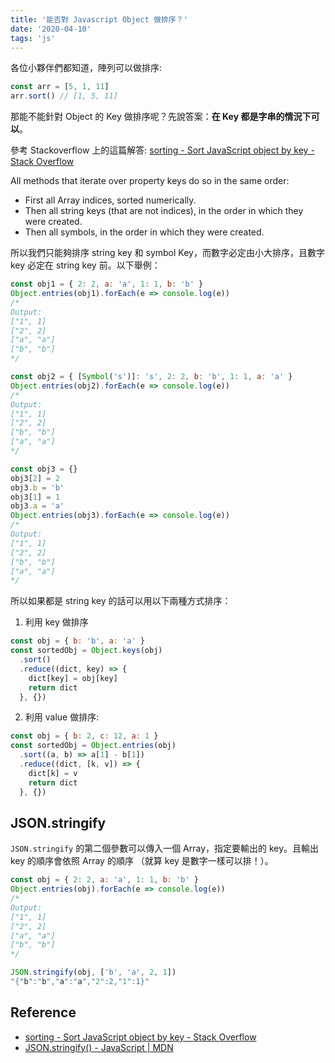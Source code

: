 ```yaml
---
title: '能否對 Javascript Object 做排序？'
date: '2020-04-10'
tags: 'js'
---
```


各位小夥伴們都知道，陣列可以做排序:

```js
const arr = [5, 1, 11]
arr.sort() // [1, 5, 11]
```

那能不能針對 Object 的 Key 做排序呢？先說答案：**在 Key 都是字串的情況下可以**。

參考 Stackoverflow 上的這篇解答: [sorting - Sort JavaScript object by key - Stack Overflow](https://stackoverflow.com/questions/5467129/sort-javascript-object-by-key)

All methods that iterate over property keys do so in the same order:

- First all Array indices, sorted numerically.
- Then all string keys (that are not indices), in the order in which they were created.
- Then all symbols, in the order in which they were created.

所以我們只能夠排序 string key 和 symbol Key，而數字必定由小大排序，且數字 key 必定在 string key 前。以下舉例：

```js
const obj1 = { 2: 2, a: 'a', 1: 1, b: 'b' }
Object.entries(obj1).forEach(e => console.log(e))
/*
Output:
["1", 1]
["2", 2]
["a", "a"]
["b", "b"]
*/

const obj2 = { [Symbol('s')]: 's', 2: 2, b: 'b', 1: 1, a: 'a' }
Object.entries(obj2).forEach(e => console.log(e))
/*
Output:
["1", 1]
["2", 2]
["b", "b"]
["a", "a"]
*/

const obj3 = {}
obj3[2] = 2
obj3.b = 'b'
obj3[1] = 1
obj3.a = 'a'
Object.entries(obj3).forEach(e => console.log(e))
/*
Output:
["1", 1]
["2", 2]
["b", "b"]
["a", "a"]
*/
```

所以如果都是 string key 的話可以用以下兩種方式排序：

1. 利用 key 做排序

```js
const obj = { b: 'b', a: 'a' }
const sortedObj = Object.keys(obj)
  .sort()
  .reduce((dict, key) => {
    dict[key] = obj[key]
    return dict
  }, {})
```

2. 利用 value 做排序:

```js
const obj = { b: 2, c: 12, a: 1 }
const sortedObj = Object.entries(obj)
  .sort((a, b) => a[1] - b[1])
  .reduce((dict, [k, v]) => {
    dict[k] = v
    return dict
  }, {})
```

## JSON.stringify

`JSON.stringify` 的第二個參數可以傳入一個 Array，指定要輸出的 key。且輸出 key 的順序會依照 Array 的順序 （就算 key 是數字一樣可以排！）。

```js
const obj = { 2: 2, a: 'a', 1: 1, b: 'b' }
Object.entries(obj).forEach(e => console.log(e))
/*
Output:
["1", 1]
["2", 2]
["a", "a"]
["b", "b"]
*/

JSON.stringify(obj, ['b', 'a', 2, 1])
"{"b":"b","a":"a","2":2,"1":1}"
```

## Reference

- [sorting - Sort JavaScript object by key - Stack Overflow](https://stackoverflow.com/questions/5467129/sort-javascript-object-by-key)
- [JSON.stringify() - JavaScript | MDN](https://developer.mozilla.org/en-US/docs/Web/JavaScript/Reference/Global_Objects/JSON/stringify)
